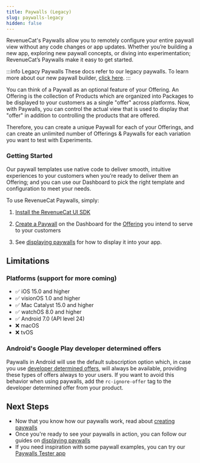 ```yaml
---
title: Paywalls (Legacy)
slug: paywalls-legacy
hidden: false
---
```


RevenueCat's Paywalls allow you to remotely configure your entire paywall view without any code changes or app updates. Whether you’re building a new app, exploring new paywall concepts, or diving into experimentation; RevenueCat’s Paywalls make it easy to get started.


<YouTubeEmbed videoId="xSc9ICeyJpk" title="Introducing RevenueCat Paywalls" />

:::info Legacy Paywalls
These docs refer to our legacy paywalls. To learn more about our new paywall builder, [click here](/tools/paywalls/creating-paywalls).
:::

You can think of a Paywall as an optional feature of your Offering. An Offering is the collection of Products which are organized into Packages to be displayed to your customers as a single "offer" across platforms. Now, with Paywalls, you can control the actual view that is used to display that "offer" in addition to controlling the products that are offered.

Therefore, you can create a unique Paywall for each of your Offerings, and can create an unlimited number of Offerings & Paywalls for each variation you want to test with Experiments.

### Getting Started

Our paywall templates use native code to deliver smooth, intuitive experiences to your customers when you’re ready to deliver them an Offering; and you can use our Dashboard to pick the right template and configuration to meet your needs.

To use RevenueCat Paywalls, simply:

1. [Install the RevenueCat UI SDK](/tools/paywalls-legacy/installation)

2. [Create a Paywall](/tools/paywalls-legacy/creating-paywalls) on the Dashboard for the [Offering](/getting-started/entitlements) you intend to serve to your customers

3. See [displaying paywalls](/tools/paywalls-legacy/displaying-paywalls) for how to display it into your app.

## Limitations

### Platforms (support for more coming)

- ✅ iOS 15.0 and higher
- ✅ visionOS 1.0 and higher
- ✅ Mac Catalyst 15.0 and higher
- ✅ watchOS 8.0 and higher
- ✅ Android 7.0 (API level 24)
- ❌ macOS
- ❌ tvOS

### Android's Google Play developer determined offers

Paywalls in Android will use the default subscription option which, in case you use [developer determined offers](/subscription-guidance/subscription-offers/google-play-offers#eligibility-criteria), will always be available, providing these types of offers always to your users. If you want to avoid this behavior when using paywalls, add the `rc-ignore-offer` tag to the developer determined offer from your product.

## Next Steps

- Now that you know how our paywalls work, read about [creating paywalls](/tools/paywalls-legacy/creating-paywalls)
- Once you're ready to see your paywalls in action, you can follow our guides on [displaying paywalls](/tools/paywalls-legacy/displaying-paywalls)
- If you need inspiration with some paywall examples, you can try our [Paywalls Tester app](https://github.com/RevenueCat/purchases-ios/tree/main/Tests/TestingApps/PaywallsTester)
